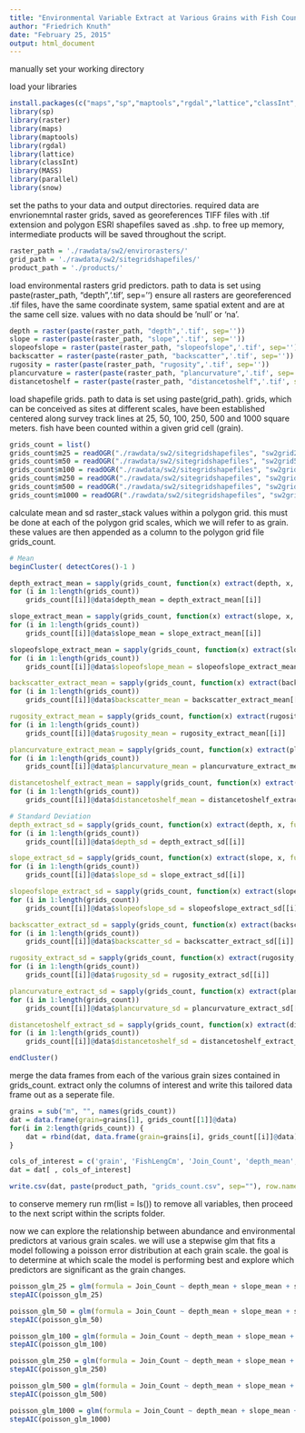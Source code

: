 ---
title: "Environmental Variable Extract at Various Grains with Fish Count"
author: "Friedrich Knuth"
date: "February 25, 2015"
output: html_document
---

manually set your working directory

load your libraries
```{r}
install.packages(c("maps","sp","maptools","rgdal","lattice","classInt", "raster", "parallel", "snow"))
library(sp)
library(raster)
library(maps)
library(maptools)
library(rgdal)
library(lattice)
library(classInt)
library(MASS)
library(parallel)
library(snow)
```

set the paths to your data and output directories. required data are envrionemntal raster grids, saved as georeferences TIFF files with .tif extension and polygon ESRI shapefiles saved as .shp. to free up memory, intermediate products will be saved throughout the script.
```{r}
raster_path = './rawdata/sw2/envirorasters/'
grid_path = './rawdata/sw2/sitegridshapefiles/'
product_path = './products/'
```

load environmental rasters grid predictors. path to data is set using paste(raster_path, "depth",'.tif', sep='') ensure all rasters are georeferenced .tif files, have the same coordinate system, same spatial extent and are at the same cell size. values with no data should be 'null' or 'na'.
```{r}
depth = raster(paste(raster_path, "depth",'.tif', sep=''))
slope = raster(paste(raster_path, "slope",'.tif', sep=''))
slopeofslope = raster(paste(raster_path, "slopeofslope",'.tif', sep=''))
backscatter = raster(paste(raster_path, "backscatter",'.tif', sep=''))
rugosity = raster(paste(raster_path, "rugosity",'.tif', sep=''))
plancurvature = raster(paste(raster_path, "plancurvature",'.tif', sep=''))
distancetoshelf = raster(paste(raster_path, "distancetoshelf",'.tif', sep=''))
```

load shapefile grids. path to data is set using paste(grid_path). grids, which can be conceived as sites at different scales, have been established centered along survey track lines at 25, 50, 100, 250, 500 and 1000 square meters. fish have been counted within a given grid cell (grain).
```{r}
grids_count = list()
grids_count$m25 = readOGR("./rawdata/sw2/sitegridshapefiles", "sw2grid25m_count")
grids_count$m50 = readOGR("./rawdata/sw2/sitegridshapefiles", "sw2grid50m_count")
grids_count$m100 = readOGR("./rawdata/sw2/sitegridshapefiles", "sw2grid100m_count")
grids_count$m250 = readOGR("./rawdata/sw2/sitegridshapefiles", "sw2grid250m_count")
grids_count$m500 = readOGR("./rawdata/sw2/sitegridshapefiles", "sw2grid500m_count")
grids_count$m1000 = readOGR("./rawdata/sw2/sitegridshapefiles", "sw2grid1000m_count")
```

calculate mean and sd raster_stack values within a polygon grid. this must be done at each of the polygon grid scales, which we will refer to as grain. these values are then appended as a column to the polygon grid file grids_count.
```{r}
# Mean
beginCluster( detectCores()-1 )

depth_extract_mean = sapply(grids_count, function(x) extract(depth, x, fun=mean, na.rm=T))
for (i in 1:length(grids_count))
    grids_count[[i]]@data$depth_mean = depth_extract_mean[[i]]

slope_extract_mean = sapply(grids_count, function(x) extract(slope, x, fun=mean, na.rm=T))
for (i in 1:length(grids_count))
    grids_count[[i]]@data$slope_mean = slope_extract_mean[[i]]

slopeofslope_extract_mean = sapply(grids_count, function(x) extract(slopeofslope, x, fun=mean, na.rm=T)
for (i in 1:length(grids_count))
    grids_count[[i]]@data$slopeofslope_mean = slopeofslope_extract_mean[[i]]

backscatter_extract_mean = sapply(grids_count, function(x) extract(backscatter, x, fun=mean, na.rm=T))
for (i in 1:length(grids_count))
    grids_count[[i]]@data$backscatter_mean = backscatter_extract_mean[[i]]

rugosity_extract_mean = sapply(grids_count, function(x) extract(rugosity, x, fun=mean, na.rm=T))
for (i in 1:length(grids_count))
    grids_count[[i]]@data$rugosity_mean = rugosity_extract_mean[[i]]

plancurvature_extract_mean = sapply(grids_count, function(x) extract(plancurvature, x, fun=mean, na.rm=T))
for (i in 1:length(grids_count))
    grids_count[[i]]@data$plancurvature_mean = plancurvature_extract_mean[[i]]

distancetoshelf_extract_mean = sapply(grids_count, function(x) extract(distancetoshelf, x, fun=mean, na.rm=T))
for (i in 1:length(grids_count))
    grids_count[[i]]@data$distancetoshelf_mean = distancetoshelf_extract_mean[[i]]

# Standard Deviation
depth_extract_sd = sapply(grids_count, function(x) extract(depth, x, fun=sd, na.rm=T))
for (i in 1:length(grids_count)) 
    grids_count[[i]]@data$depth_sd = depth_extract_sd[[i]]

slope_extract_sd = sapply(grids_count, function(x) extract(slope, x, fun=sd, na.rm=T))
for (i in 1:length(grids_count)) 
    grids_count[[i]]@data$slope_sd = slope_extract_sd[[i]]

slopeofslope_extract_sd = sapply(grids_count, function(x) extract(slopeofslope, x, fun=sd, na.rm=T))
for (i in 1:length(grids_count)) 
    grids_count[[i]]@data$slopeofslope_sd = slopeofslope_extract_sd[[i]]

backscatter_extract_sd = sapply(grids_count, function(x) extract(backscatter, x, fun=sd, na.rm=T))
for (i in 1:length(grids_count)) 
    grids_count[[i]]@data$backscatter_sd = backscatter_extract_sd[[i]]

rugosity_extract_sd = sapply(grids_count, function(x) extract(rugosity, x, fun=sd, na.rm=T))
for (i in 1:length(grids_count)) 
    grids_count[[i]]@data$rugosity_sd = rugosity_extract_sd[[i]]

plancurvature_extract_sd = sapply(grids_count, function(x) extract(plancurvature, x, fun=sd, na.rm=T))
for (i in 1:length(grids_count)) 
    grids_count[[i]]@data$plancurvature_sd = plancurvature_extract_sd[[i]]

distancetoshelf_extract_sd = sapply(grids_count, function(x) extract(distancetoshelf, x, fun=sd, na.rm=T))
for (i in 1:length(grids_count)) 
    grids_count[[i]]@data$distancetoshelf_sd = distancetoshelf_extract_sd[[i]]

endCluster()
```

merge the data frames from each of the various grain sizes contained in grids_count. extract only the columns of interest and write this tailored data frame out as a seperate file.
```{r}
grains = sub("m", "", names(grids_count))
dat = data.frame(grain=grains[1], grids_count[[1]]@data)
for(i in 2:length(grids_count)) {
    dat = rbind(dat, data.frame(grain=grains[i], grids_count[[i]]@data))
}

cols_of_interest = c('grain', 'FishLengCm', 'Join_Count', 'depth_mean', 'slope_mean', 'slopeofslope_mean', 'backscatter_mean', 'rugosity_mean', 'plancurvature_mean', 'distancetoshelf_mean', 'depth_sd', 'slope_sd', 'slopeofslope_sd', 'backscatter_sd', 'rugosity_sd', 'plancurvature_sd', 'distancetoshelf_sd')
dat = dat[ , cols_of_interest]

write.csv(dat, paste(product_path, "grids_count.csv", sep=""), row.names=FALSE)
```

to conserve memery run rm(list = ls()) to remove all variables, then proceed to the next script within the scripts folder.


now we can explore the relationship between abundance and environmental predictors at various grain scales. we will use a stepwise glm that fits a model following a poisson error distribution at each grain scale. the goal is to determine at which scale the model is performing best and explore which predictors are significant as the grain changes.

```{r}
poisson_glm_25 = glm(formula = Join_Count ~ depth_mean + slope_mean + slopeofslope_mean + backscatter_mean + rugosity_mean + plancurvature_mean + distancetoshelf_mean + depth_sd + slope_sd + slopeofslope_sd + backscatter_sd + rugosity_sd + plancurvature_sd + distancetoshelf_sd, family = "poisson", data = dat, subset=grain==25)
stepAIC(poisson_glm_25)

poisson_glm_50 = glm(formula = Join_Count ~ depth_mean + slope_mean + slopeofslope_mean + backscatter_mean + rugosity_mean + plancurvature_mean + distancetoshelf_mean + depth_sd + slope_sd + slopeofslope_sd + backscatter_sd + rugosity_sd + plancurvature_sd + distancetoshelf_sd, family = "poisson", data = dat, subset=grain==50)
stepAIC(poisson_glm_50)

poisson_glm_100 = glm(formula = Join_Count ~ depth_mean + slope_mean + slopeofslope_mean + backscatter_mean + rugosity_mean + plancurvature_mean + distancetoshelf_mean + depth_sd + slope_sd + slopeofslope_sd + backscatter_sd + rugosity_sd + plancurvature_sd + distancetoshelf_sd, family = "poisson", data = dat, subset=grain==100)
stepAIC(poisson_glm_100)

poisson_glm_250 = glm(formula = Join_Count ~ depth_mean + slope_mean + slopeofslope_mean + backscatter_mean + rugosity_mean + plancurvature_mean + distancetoshelf_mean + depth_sd + slope_sd + slopeofslope_sd + backscatter_sd + rugosity_sd + plancurvature_sd + distancetoshelf_sd, family = "poisson", data = dat, subset=grain==250)
stepAIC(poisson_glm_250)

poisson_glm_500 = glm(formula = Join_Count ~ depth_mean + slope_mean + slopeofslope_mean + backscatter_mean + rugosity_mean + plancurvature_mean + distancetoshelf_mean + depth_sd + slope_sd + slopeofslope_sd + backscatter_sd + rugosity_sd + plancurvature_sd + distancetoshelf_sd, family = "poisson", data = dat, subset=grain==500)
stepAIC(poisson_glm_500)

poisson_glm_1000 = glm(formula = Join_Count ~ depth_mean + slope_mean + slopeofslope_mean + backscatter_mean + rugosity_mean + plancurvature_mean + distancetoshelf_mean + depth_sd + slope_sd + slopeofslope_sd + backscatter_sd + rugosity_sd + plancurvature_sd + distancetoshelf_sd, family = "poisson", data = dat, subset=grain==1000)
stepAIC(poisson_glm_1000)
```

